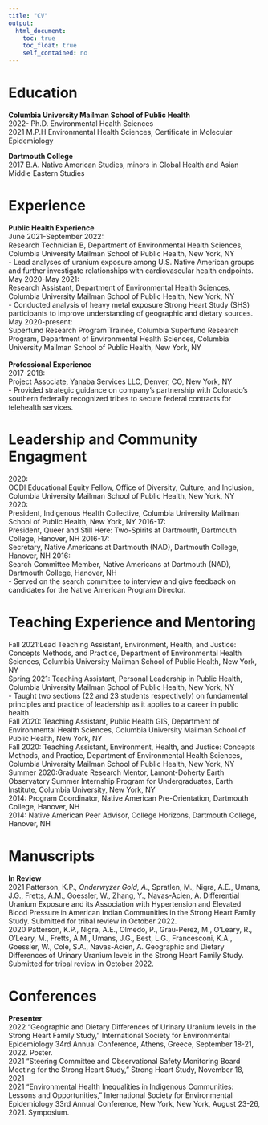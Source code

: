 ```yaml
---
title: "CV"
output: 
  html_document:
    toc: true
    toc_float: true
    self_contained: no
---
```


# Education
**Columbia University Mailman School of Public Health**
<br>
2022- Ph.D. Environmental Health Sciences
<br>
2021  M.P.H Environmental Health Sciences, Certificate in Molecular Epidemiology

**Dartmouth College**
<br>
2017  B.A. Native American Studies, minors in Global Health and Asian Middle Eastern Studies

# Experience
**Public Health Experience**
<br>
June 2021-September 2022:
<br>
Research Technician B, Department of Environmental Health Sciences, Columbia University Mailman School of Public Health, New York, NY
<br>
- Lead analyses of uranium exposure among U.S. Native American groups and further investigate relationships with cardiovascular health endpoints.
<br>
May 2020-May 2021:
<br>
Research Assistant, Department of Environmental Health Sciences, Columbia University Mailman School of Public Health, New York, NY
<br>
- Conducted analysis of heavy metal exposure Strong Heart Study (SHS) participants to improve understanding of geographic and dietary sources.
<br>
May 2020-present:
<br>
Superfund Research Program Trainee, Columbia Superfund Research Program, Department of Environmental Health Sciences, Columbia University Mailman School of Public Health, New York, NY
<br>
<br>
**Professional Experience**
<br>
2017-2018:
<br>
Project Associate, Yanaba Services LLC, Denver, CO, New York, NY
<br>
-	Provided strategic guidance on company’s partnership with Colorado’s southern federally recognized tribes to secure federal contracts for telehealth services.

# Leadership and Community Engagment
2020:
<br>
OCDI Educational Equity Fellow, Office of Diversity, Culture, and Inclusion, Columbia University Mailman School of Public Health, New York, NY
<br>
2020:
<br>
President, Indigenous Health Collective, Columbia University Mailman School of Public Health, New York, NY
2016-17:
<br>
President, Queer and Still Here: Two-Spirits at Dartmouth, Dartmouth College, Hanover, NH
2016-17:
<br>
Secretary, Native Americans at Dartmouth (NAD), Dartmouth College, Hanover, NH
2016:
<br>
Search Committee Member, Native Americans at Dartmouth (NAD), Dartmouth College, Hanover, NH
<br>
-	Served on the search committee to interview and give feedback on candidates for the Native American Program Director.


# Teaching Experience and Mentoring
Fall 2021:Lead Teaching Assistant, Environment, Health, and Justice: Concepts Methods, and Practice, Department of Environmental Health Sciences, Columbia University Mailman School of Public Health, New York, NY
<br>
Spring 2021:	Teaching Assistant, Personal Leadership in Public Health, Columbia University Mailman School of Public Health, New York, NY
<br>
-	Taught two sections (22 and 23 students respectively) on fundamental principles and practice of leadership as it applies to a career in public health.
<br>
Fall 2020: Teaching Assistant, Public Health GIS, Department of Environmental Health Sciences, Columbia University Mailman School of Public Health, New York, NY
<br>
Fall 2020: Teaching Assistant, Environment, Health, and Justice: Concepts Methods, and Practice, Department of Environmental Health Sciences, Columbia University Mailman School of Public Health, New York, NY
<br>
Summer 2020:Graduate Research Mentor, Lamont-Doherty Earth Observatory Summer Internship Program for Undergraduates, Earth Institute, Columbia University, New York, NY
<br>
2014: Program Coordinator, Native American Pre-Orientation, Dartmouth College, Hanover, NH
<br>
2014: Native American Peer Advisor, College Horizons, Dartmouth College, Hanover, NH

# Manuscripts
**In Review**
<br>
2021	Patterson, K.P.*, Onderwyzer Gold, A.*, Spratlen, M., Nigra, A.E., Umans, J.G., Fretts, A.M., Goessler, W., Zhang, Y., Navas-Acien, A. Differential Uranium Exposure and its Association with Hypertension and Elevated Blood Pressure in American Indian Communities in the Strong Heart Family Study. Submitted for tribal review in October 2022.
<br>
2020	Patterson, K.P., Nigra, A.E., Olmedo, P., Grau-Perez, M., O’Leary, R., O’Leary, M., Fretts, A.M., Umans, J.G., Best, L.G., Francesconi, K.A., Goessler, W., Cole, S.A., Navas-Acien, A. Geographic and Dietary Differences of Urinary Uranium levels in the Strong Heart Family Study. Submitted for tribal review in October 2022.

# Conferences
**Presenter**
<br>
2022 "Geographic and Dietary Differences of Urinary Uranium levels in the Strong Heart Family Study," International Society for Environmental Epidemiology 34rd Annual Conference, Athens, Greece, September 18-21, 2022. Poster.
<br>
2021	“Steering Committee and Observational Safety Monitoring Board Meeting for the Strong Heart Study,” Strong Heart Study, November 18, 2021
<br>
2021	“Environmental Health Inequalities in Indigenous Communities: Lessons and Opportunities,” International Society for Environmental Epidemiology 33rd Annual Conference, New York, New York, August 23-26, 2021. Symposium.


